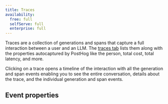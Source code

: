```yaml
---
title: Traces
availability:
  free: full
  selfServe: full
  enterprise: full
---
```



Traces are a collection of generations and spans that capture a full interaction between a user and an LLM. The [traces tab](https://app.posthog.com/llm-analytics/traces) lists them along with the properties autocaptured by  PostHog like the person, total cost, total latency, and more.

Clicking on a trace opens a timeline of the interaction with all the generation and span events enabling you to see the entire conversation, details about the trace, and the individual generation and span events.

<ProductScreenshot
  imageLight="https://res.cloudinary.com/dmukukwp6/image/upload/llma_traces_25e203aa50.png"
  imageDark="https://res.cloudinary.com/dmukukwp6/image/upload/llma_traces_dark_dd6ad555dc.png"
  alt="LLM traces"
  classes="rounded"
/>

## Event properties

<TraceEvent />
